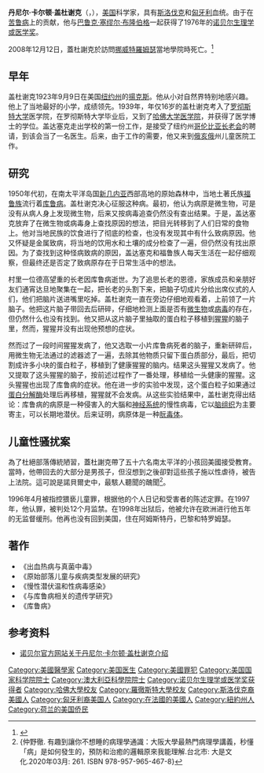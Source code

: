 {{Infobox Scientist
|name              = 丹尼尔·卡尔顿·盖杜谢克{{Nobel icon|诺贝尔生理学奖}}<br />Daniel Carleton Gajdusek
|box_width         =
|image             =Daniel_Carleton_Gajdusek_(1997).jpg
|image_size       = 150px
|caption           = Daniel Carleton Gajdusek
|birth_date        = {{birth date|1923|9|9}}
|birth_place       = {{USA}}[[紐約州|紐約州]][[揚克斯_(紐約州)|揚克斯]]
|death_date        = {{death date and age|2008|12|12|1923|9|9}}
|death_place       = {{NOR}}[[特羅姆斯郡|特羅姆斯郡]][[特羅姆瑟|特羅姆瑟]]
|residence         = 
|citizenship       = 
|nationality       = {{USA}}
|ethnicity         = 
|field             = [[醫學|醫學]]
|work_institutions = 
|alma_mater        = 
|doctoral_advisor  = 
|doctoral_students = 
|known_for         = [[朊毒體|朊毒體]]
|author_abbrev_bot = 
|author_abbrev_zoo = 
|influences        = 
|influenced        = 
|prizes            =  [[File:Nobel_prize_medal.svg|20px]]1976年[[諾貝爾生理學或醫學獎|諾貝爾生理學或醫學獎]]
|religion          = 
|footnotes         = 
|signature         =
}}

'''丹尼尔·卡尔顿·盖杜谢克'''（{{lang-en|'''Daniel Carleton Gajdusek'''}}，{{bd|1923年|9月9日|2008年|12月12日|catIdx=Gajdusek, Daniel Carleton}}），[[美国|美国]]科学家，具有[[斯洛伐克|斯洛伐克]]和[[匈牙利|匈牙利]]血统。由于在[[苦鲁病|苦鲁病]]上的贡献，他与[[巴鲁克·塞缪尔·布隆伯格|巴鲁克·塞缪尔·布隆伯格]]一起获得了1976年的[[诺贝尔生理学或医学奖|诺贝尔生理学或医学奖]]。

2008年12月12日，蓋杜謝克於訪問[[挪威|挪威]][[特羅姆瑟|特羅姆瑟]]當地學院時死亡。<ref>{{cite news |last=McNeil, Jr |first=Donald G. |title=D. Carleton Gajdusek, Who Won Nobel for Work on Brain Disease, is Dead at 85 |journal=New York Times |format=New York Times obituary |year=2008 |issue=December 15 |url=http://www.nytimes.com/2008/12/15/science/15gajdusek.html?scp=1&sq=Gajdusek&st=cse |accessdate=2008-12-16 |language=en |archive-date=2020-11-15 |archive-url=https://web.archive.org/web/20201115053641/https://www.nytimes.com/2008/12/15/science/15gajdusek.html?scp=1&sq=Gajdusek&st=cse |dead-url=no }}</ref>

==早年==
盖杜谢克1923年9月9日在美国[[纽约州|纽约州]]的[[揚克斯_(紐約州)|揚克斯]]。他从小对自然界特别地感兴趣。他上了当地最好的小学，成绩领先。1939年，年仅16岁的盖杜谢克考入了[[罗彻斯特大学|罗彻斯特大学]]医学院，在罗彻斯特大学毕业后，又到了[[哈佛大学医学院|哈佛大学医学院]]，并获得了医学博士的学位。盖达塞克走出学校的第一份工作，是接受了纽约州[[哥伦比亚长老会|哥伦比亚长老会]]的聘请，到该会当了一名医生。后来，由于工作的需要，他又来到[[俄亥俄|俄亥俄]]州儿童医院工作。

==研究==
1950年代初，在南太平洋岛国[[新几内亚|新几内亚]]西部高地的原始森林中，当地土著氏族[[福鲁族|福鲁族]]流行着[[库鲁病|库鲁病]]。盖杜谢克决心征服这种病。最初，他认为病原是微生物，可是没有从病人身上发现微生物，后来又按病毒追查仍然没有查出结果。于是，盖达塞克放弃了在微生物或病毒身上查找原因的想法，把目光转移到了人们日常的食物上。他对当地民族的饮食进行了彻底的检查，也没有发现其中有什么致病原因。他又怀疑是金属致病，将当地的饮用水和土壤的成分检查了一遍，但仍然没有找出原因。为了查找到这种怪病致病的原因，盖达塞克和福鲁族人每天生活在一起仔细观察，但最终还是否定了致病原存在于日常生活中的想法。

村里一位德高望重的长老因库鲁病逝世。为了追思长老的恩德，家族成员和亲朋好友们通宵达旦地聚集在一起，把长老的头割下来，把脑子切成片分给出席仪式的人们，他们把脑片送进嘴里吃掉。盖杜谢克一直在旁边仔细地观看着，上前领了一片脑子。他把这片脑子带回去后研碎，仔细地检测上面是否有[[微生物|微生物]]或[[病毒|病毒]]的存在，但仍然什么也没有找到。他又把从这片脑子里抽取的蛋白粒子移植到[[猩猩|猩猩]]的脑子里，然而，猩猩并没有出现他预想的症状。

然而过了一段时间猩猩发病了，他又选取一小片库鲁病死者的脑子，重新研碎后，用微生物无法通过的滤器滤了一遍，去除其他物质只留下蛋白质部分，最后，把切割成许多小块的蛋白粒子，移植到了健康猩猩的脑内。结果这头猩猩又发病了。他又提取了这头猩猩的脑子，按前述过程作了一番处理，移植给一头健康的猩猩。这头猩猩也出现了库鲁病的症状。他在进一步的实验中发现，这个蛋白粒子如果通过[[蛋白分解酶|蛋白分解酶]]处理后再移植，猩猩就不会发病。从这些实验结果中，盖杜谢克得出结论：库鲁病的病原是一种侵害入的大腦和[[神经系统|神经系统]]的慢性病毒，它以[[脑组织|脑组织]]为主要寄主，可以长期地潜伏。后来证明，病原体是一种[[朊毒体|朊毒体]]。

==儿童性骚扰案==
為了杜絕部落傳統陋習，蓋杜謝克帶了五十六名南太平洋的小孩回美國接受教育。當時，他帶回去的大部分是男孩子，但沒想到之後卻對這些孩子施以性虐待，被告上法院。這可說是諾貝爾史中，最駭人聽聞的醜聞<ref>{仲野徹. 有趣到讓你不想睡的病理學通識：大阪大學最熱門病理學講義，秒懂「病」是如何發生的，預防和治癒的邏輯原來我能理解.台北市: 大是文化.2020年03月: 261.  ISBN 978-957-965-467-8}</ref>。

1996年4月被指控猥亵儿童罪，根据他的个人日记和受害者的陈述定罪。在1997年，他认罪，被判处12个月监禁。在1998年出狱后，他被允许在欧洲进行他五年的无监督缓刑。他再也没有回到美国，住在阿姆斯特丹，巴黎和特罗姆瑟。

==著作==
*《出血热病与真菌中毒》
*《原始部落儿童与疾病类型发展的研究》
*《慢性潜伏温和性病毒感染》
*《与库鲁病相关的遗传学研究》
*《库鲁病》

== 参考资料 ==
{{reflist}}
* [http://nobelprize.org/nobel_prizes/medicine/laureates/1976/gajdusek-autobio.html 诺贝尔官方网站关于丹尼尔·卡尔顿·盖杜谢克介绍]{{Wayback|url=http://nobelprize.org/nobel_prizes/medicine/laureates/1976/gajdusek-autobio.html |date=20110622083808 }} {{en}}
{{諾貝爾生理學或醫學獎獲得者 (1976年－2000年)}}
{{Authority control}}
{{DEFAULTSORT:Gajdusek, Daniel Carleton}}
[[Category:美國醫學家|Category:美國醫學家]]
[[Category:美国医生|Category:美国医生]]
[[Category:美國罪犯|Category:美國罪犯]]
[[Category:美国国家科学院院士|Category:美国国家科学院院士]]
[[Category:澳大利亞科學院院士|Category:澳大利亞科學院院士]]
[[Category:诺贝尔生理学或医学奖获得者|Category:诺贝尔生理学或医学奖获得者]]
[[Category:哈佛大學校友|Category:哈佛大學校友]]
[[Category:羅徹斯特大學校友|Category:羅徹斯特大學校友]]
[[Category:斯洛伐克裔美國人|Category:斯洛伐克裔美國人]]
[[Category:匈牙利裔美国人|Category:匈牙利裔美国人]]
[[Category:在法國的美國人|Category:在法國的美國人]]
[[Category:紐約州人|Category:紐約州人]]
[[Category:荷兰的美国侨民|Category:荷兰的美国侨民]]